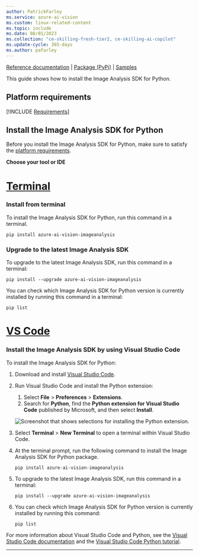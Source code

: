 ```yaml
---
author: PatrickFarley
ms.service: azure-ai-vision
ms.custom: linux-related-content
ms.topic: include
ms.date: 08/01/2023
ms.collection: "ce-skilling-fresh-tier2, ce-skilling-ai-copilot"
ms.update-cycle: 365-days
ms.author: pafarley
---
```


[Reference documentation](https://aka.ms/azsdk/image-analysis/ref-docs/python) | [Package (PyPi)](https://aka.ms/azsdk/image-analysis/package/pypi) | [Samples](https://aka.ms/azsdk/image-analysis/samples/python)

This guide shows how to install the Image Analysis SDK for Python.

## Platform requirements

[!INCLUDE [Requirements](python-requirements.md)]

## Install the Image Analysis SDK for Python

Before you install the Image Analysis SDK for Python, make sure to satisfy the [platform requirements](#platform-requirements).

**Choose your tool or IDE**

# [Terminal](#tab/terminal)

### Install from terminal

To install the Image Analysis SDK for Python, run this command in a terminal.

```console
pip install azure-ai-vision-imageanalysis
```

### Upgrade to the latest Image Analysis SDK

To upgrade to the latest Image Analysis SDK, run this command in a terminal:

```console
pip install --upgrade azure-ai-vision-imageanalysis
```

You can check which Image Analysis SDK for Python version is currently installed by running this command in a terminal:

```console
pip list
```

# [VS Code](#tab/vscode)

### Install the Image Analysis SDK by using Visual Studio Code

To install the Image Analysis SDK for Python:

1. Download and install [Visual Studio Code](https://code.visualstudio.com/Download).
1. Run Visual Studio Code and install the Python extension:

   1. Select **File** > **Preferences** > **Extensions**. 
   1. Search for **Python**, find the **Python extension for Visual Studio Code** published by Microsoft, and then select **Install**.

   ![Screenshot that shows selections for installing the Python extension.](~/articles/ai-services/speech-service/media/sdk/qs-python-vscode-python-extension.png)

1. Select **Terminal** > **New Terminal** to open a terminal within Visual Studio Code. 
1. At the terminal prompt, run the following command to install the Image Analysis SDK for Python package. 
    ```console
    pip install azure-ai-vision-imageanalysis
    ```

1. To upgrade to the latest Image Analysis SDK, run this command in a terminal:
    ```console
    pip install --upgrade azure-ai-vision-imageanalysis
    ```

1. You can check which Image Analysis SDK for Python version is currently installed by running this command:
    ```console
    pip list
    ```

For more information about Visual Studio Code and Python, see the [Visual Studio Code documentation](https://code.visualstudio.com/docs) and the [Visual Studio Code Python tutorial](https://code.visualstudio.com/docs/python/python-tutorial).

---
